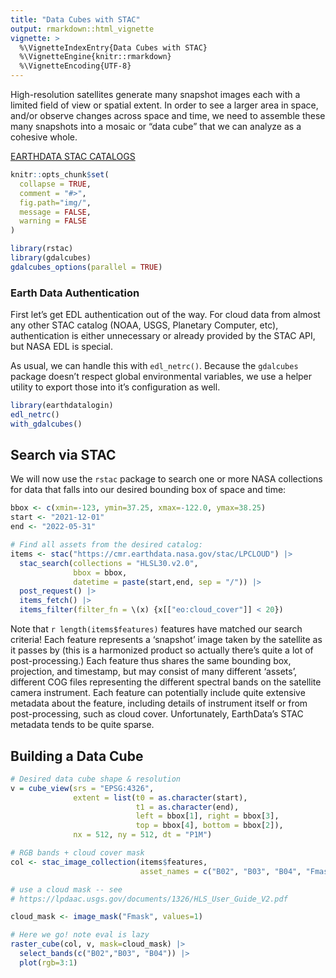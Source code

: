 ```yaml
---
title: "Data Cubes with STAC"
output: rmarkdown::html_vignette
vignette: >
  %\VignetteIndexEntry{Data Cubes with STAC}
  %\VignetteEngine{knitr::rmarkdown}
  %\VignetteEncoding{UTF-8}
---
```



High-resolution satellites generate many snapshot images each with a limited field of view or spatial extent.  In order to see a larger area in space, and/or observe changes across space and time, we need to assemble these many snapshots into a mosaic or "data cube" that we can analyze as a cohesive whole. 


[EARTHDATA STAC CATALOGS](https://radiantearth.github.io/stac-browser/#/external/cmr.earthdata.nasa.gov/stac/)


```r
knitr::opts_chunk$set(
  collapse = TRUE,
  comment = "#>",
  fig.path="img/",
  message = FALSE,
  warning = FALSE
)
```

```r
library(rstac)
library(gdalcubes)
gdalcubes_options(parallel = TRUE) 
```


### Earth Data Authentication

First let's get EDL authentication out of the way.
For cloud data from almost any other STAC catalog (NOAA, USGS, Planetary Computer, etc), authentication is either unnecessary or already provided by the STAC API, but NASA EDL is special. 

As usual, we can handle this with `edl_netrc()`.  Because the `gdalcubes` package doesn't respect global environmental variables, we use a helper utility to export those into it's configuration as well. 


```r
library(earthdatalogin)
edl_netrc()
with_gdalcubes()
```


## Search via STAC

We will now use the `rstac` package to search one or more NASA collections for data that falls into our desired bounding box of space and time:

```r
bbox <- c(xmin=-123, ymin=37.25, xmax=-122.0, ymax=38.25) 
start <- "2021-12-01"
end <- "2022-05-31"

# Find all assets from the desired catalog:
items <- stac("https://cmr.earthdata.nasa.gov/stac/LPCLOUD") |> 
  stac_search(collections = "HLSL30.v2.0",
              bbox = bbox,
              datetime = paste(start,end, sep = "/")) |>
  post_request() |>
  items_fetch() |>
  items_filter(filter_fn = \(x) {x[["eo:cloud_cover"]] < 20})
```


Note that `r length(items$features)` features have matched our search criteria! Each feature represents a 'snapshot' image taken by the satellite as it passes by (this is a harmonized product so actually there's quite a lot of post-processing.)  Each feature thus shares the same bounding box, projection, and timestamp, but may consist of many different 'assets', different COG files representing the different spectral bands on the satellite camera instrument.  Each feature can potentially include quite extensive metadata about the feature, including details of instrument itself or from post-processing, such as cloud cover.  Unfortunately, EarthData's STAC metadata tends to be quite sparse. 


## Building a Data Cube


```r
# Desired data cube shape & resolution
v = cube_view(srs = "EPSG:4326",
              extent = list(t0 = as.character(start), 
                            t1 = as.character(end),
                            left = bbox[1], right = bbox[3],
                            top = bbox[4], bottom = bbox[2]),
              nx = 512, ny = 512, dt = "P1M")
```


```r
# RGB bands + cloud cover mask
col <- stac_image_collection(items$features, 
                             asset_names = c("B02", "B03", "B04", "Fmask"))

# use a cloud mask -- see
# https://lpdaac.usgs.gov/documents/1326/HLS_User_Guide_V2.pdf

cloud_mask <- image_mask("Fmask", values=1)
```

```r

# Here we go! note eval is lazy
raster_cube(col, v, mask=cloud_mask) |>
  select_bands(c("B02","B03", "B04")) |>
  plot(rgb=3:1)
```





